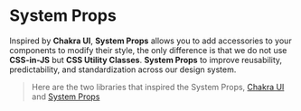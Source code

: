 
<Meta title="Foundations/System Props/About" />

# System Props

Inspired by **Chakra UI**, **System Props** allows you to add accessories to your components to modify their style, the only difference is that we do not use **CSS-in-JS** but **CSS Utility Classes**.
**System Props** to improve reusability, predictability, and standardization across our design system.

> Here are the two libraries that inspired the System Props, [Chakra UI](https://chakra-ui.com/docs/styled-system/style-props) and [System Props](https://system-props.com/)
